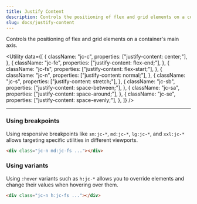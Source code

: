 ```yaml
---
title: Justify Content
description: Controls the positioning of flex and grid elements on a container's main axis.
slug: docs/justify-content
---
```


Controls the positioning of flex and grid elements on a container's main axis.

<Utility
  data={[
    {
      className: "jc-c",
      properties: ["justify-content: center;"],
    },
    {
      className: "jc-fe",
      properties: ["justify-content: flex-end;"],
    },
    {
      className: "jc-fs",
      properties: ["justify-content: flex-start;"],
    },
    {
      className: "jc-n",
      properties: ["justify-content: normal;"],
    },
    {
      className: "jc-s",
      properties: ["justify-content: stretch;"],
    },
    {
      className: "jc-sb",
      properties: ["justify-content: space-between;"],
    },
    {
      className: "jc-sa",
      properties: ["justify-content: space-around;"],
    },
    {
      className: "jc-se",
      properties: ["justify-content: space-evenly;"],
    },
  ]}
/>

---

### Using breakpoints

Using responsive breakpoints like `sm:jc-*`, `md:jc-*`, `lg:jc-*`, and `xxl:jc-*` allows targeting specific utilities in different viewports.

```html "md:jc-fs"
<div class="jc-n md:jc-fs ..."></div>
```

### Using variants

Using `:hover` variants such as `h:jc-*` allows you to override elements and change their values when hovering over them.

```html "h:jc-fs"
<div class="jc-n h:jc-fs ..."></div>
```
